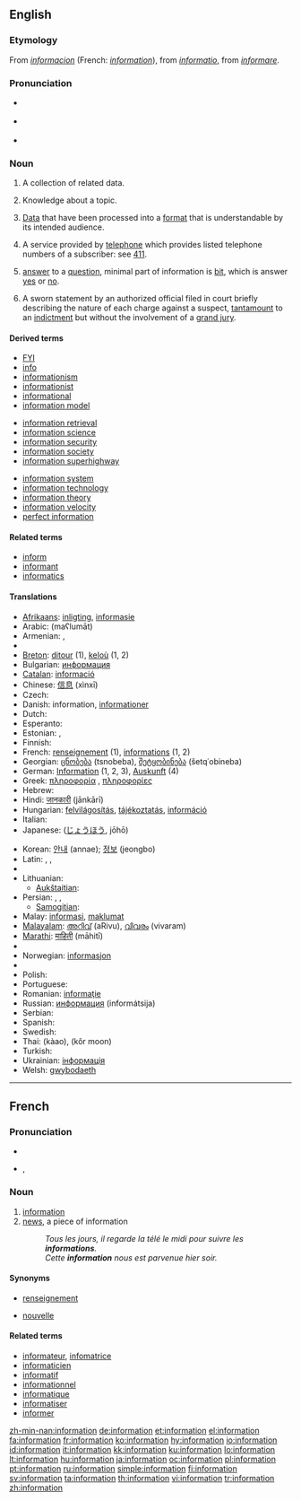 {{wikipedia|dab=Information (disambiguation)|information}}
{{also|Information}}
==English==

{{rank|force|character|taking|466|information|seem|book|story}}

===Etymology===
From {{etyl|fro}} ''[[informacion]]'' (French: ''[[#French|information]]''), from {{etyl|la}} ''[[informatio]]'', from ''[[informare]]''.

===Pronunciation===
* {{a|RP}} {{IPA|/ˌɪnfəˈmeɪʃən/}}
* {{a|GenAm}} {{IPA|/ˌɪnfəɹˈmeɪʃən/}}
* {{audio|en-us-information.ogg|Audio (US)}}
*: {{rhymes|eɪʃǝn}}

===Noun===
{{wikipedia}}
{{en-noun|informations|-}}

# {{uncountable}} A collection of related data.
# {{uncountable}} Knowledge about a topic.
# {{uncountable}} [[data|Data]] that have been processed into a [[format]] that is understandable by its intended audience.
# {{uncountable}} A service provided by [[telephone]] which provides listed telephone numbers of a subscriber: see [[411]].
# [[answer]] to a [[question]], minimal part of information is [[bit#Etymology 3|bit]], which is answer [[yes]] or [[no]].
# {{countable|US|legal}} A sworn statement by an authorized official filed in court briefly describing the nature of each charge against a suspect, [[tantamount]] to an [[indictment]] but without the involvement of a [[grand jury]].

====Derived terms====
{{rel-top3}}
* [[FYI]]
* [[info]]
* [[informationism]]
* [[informationist]]
* [[informational]]
* [[information model]]
{{rel-mid3}}
* [[information retrieval]]
* [[information science]]
* [[information security]]
* [[information society]]
* [[information superhighway]]
{{rel-mid3}}
* [[information system]]
* [[information technology]]
* [[information theory]]
* [[information velocity]]
* [[perfect information]]
{{rel-bottom}}

{{lookfrom|information}}

====Related terms====
* [[inform]]
* [[informant]]
* [[informatics]]

====Translations====
{{trans-top}}
* [[Afrikaans]]: [[inligting]], [[informasie]]
* Arabic: {{Arab|[[معلومات|مَعْلُومَات]]}} (maʕlumāt) {{p}}
* Armenian: {{t-|hy|տեղեկատվություն|tr=teġekatvut'yun|sc=Armn|xs=Armenian}}, {{t|hy|տեղեկություն|tr=teġekut'yun|sc=Armn|xs=Armenian}}
* {{trreq|Basque}}
* [[Breton]]: [[ditour]] {{m}} (1), [[keloù]] {{m}} (1, 2)
* Bulgarian: [[информация]] {{f}}
* [[Catalan]]: [[informació]] {{f}}
* Chinese: [[信息]] (xìnxī)
* Czech: {{t+|cs|informace|f}}
* Danish: information, [[informationer]]
* Dutch: {{t+|nl|informatie|f}}
* Esperanto: {{t-|eo|informo|xs=Esperanto}}
* Estonian: {{t-|et|informatsioon}}, {{t-|et|teave}}
* Finnish: {{t+|fi|informaatio}}
* French: [[renseignement]] {{m}} (1), [[informations]] {{f|p}} (1, 2)
* Georgian: [[ცნობება]] (tsnobeba), [[შეტყობინება]] (šetq῾obineba)
* German: [[Information]] {{f}} (1, 2, 3), [[Auskunft]] {{f}} (4)
* Greek: [[πληροφορία]] {{f}}, [[πληροφορίες]] {{f|p}}
* Hebrew: {{t|he|מידע|מֵידָע|tr=meidá|sc=Hebr}}
* Hindi: [[जानकारी]] (jānkārī) {{g|Hindi}}
* Hungarian: [[felvilágosítás]], [[tájékoztatás]], [[információ]]
* Italian: {{t+|it|informazione|f}}
* Japanese: {{Jpan|[[情報]]}} ([[じょうほう]], jōhō)
{{trans-mid}}
* Korean: [[안내]] (annae); [[정보]] (jeongbo)
* Latin: {{t+|la|nuntius|m}}, {{t-|la|scientia|f}}, {{t-|la|doctrina|f}}
* {{trreq|Latvian}}
* Lithuanian:
** [[Aukštaitian]]: {{t+|lt|informacija|f|xs=Lithuanian}}
* Persian: {{t|fa|آگاهی|sc=fa-Arab}},  {{t|fa|اخبار|sc=fa-Arab}},  {{t|fa|استحضار|sc=fa-Arab}}
** [[Samogitian]]: {{tø|bat-smg|infuormacėjė|f|xs=Samogitian}}
* Malay: [[informasi]], [[maklumat]]
* [[Malayalam]]: [[അറിവ്]] (aRivu), [[വിവരം]] (vivaram)
* [[Marathi]]: [[माहिती]] (māhitī)
* {{trreq|Mongolian}}
* Norwegian: [[informasjon]] {{m}}
* {{trreq|Old English}}
* Polish: {{t+|pl|informacja|f}}
* Portuguese: {{t+|pt|informação|f}}
* Romanian: [[informaţie]] {{f}}
* Russian: [[информация]] (informátsija) {{f}}
* Serbian: {{t-|sr|informacija|f}}
* Spanish: {{t+|es|información|f}}
* Swedish: {{t+|sv|information|c}}
* Thai: {{Thai|[[ข่าว]]}} (kàao), {{Thai|[[ข้อมูล]]}} (kôr moon)
* Turkish: {{t+|tr|bilgi}}
* Ukrainian: [[інформація]] {{f}}
* Welsh: [[gwybodaeth]] {{f}}
{{trans-bottom}}

----

==French==

===Pronunciation===
* {{audio|Fr-information.ogg|audio}}
* {{IPA|/ɛ̃.fɔʁ.ma.sjɔ̃/|lang=fr}}, {{SAMPA|/E~.fOR.ma.sjO~/}}

===Noun===
{{fr-noun|f}}

# [[#English|information]]
# [[news]], a piece of information
#: ''Tous les jours, il regarde la télé le midi pour suivre les '''informations'''.''
#: ''Cette '''information''' nous est parvenue hier soir.''

====Synonyms====
* {{sense|information}} [[renseignement]]
* {{sense|a piece of information}} [[nouvelle]]

====Related terms====
* [[informateur]], [[infomatrice]]
* [[informaticien]]
* [[informatif]]
* [[informationnel]]
* [[informatique]]
* [[informatiser]]
* [[informer]]

[[zh-min-nan:information]]
[[de:information]]
[[et:information]]
[[el:information]]
[[fa:information]]
[[fr:information]]
[[ko:information]]
[[hy:information]]
[[io:information]]
[[id:information]]
[[it:information]]
[[kk:information]]
[[ku:information]]
[[lo:information]]
[[lt:information]]
[[hu:information]]
[[ja:information]]
[[oc:information]]
[[pl:information]]
[[pt:information]]
[[ru:information]]
[[simple:information]]
[[fi:information]]
[[sv:information]]
[[ta:information]]
[[th:information]]
[[vi:information]]
[[tr:information]]
[[zh:information]]
